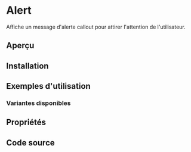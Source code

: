 
# Alert

Affiche un message d'alerte callout pour attirer l'attention de l'utilisateur.

## Aperçu

<AlertBasicExample />

## Installation

<InstallTabs
  npm="npm install tailwind-merge lucide-react"
  yarn="yarn add tailwind-merge lucide-react"
  pnpm="pnpm add tailwind-merge lucide-react"
  bun="bun add tailwind-merge lucide-react"
/>

## Exemples d'utilisation

### Variantes disponibles

<AlertVariantsExample />

## Propriétés

<AlertPropertiesTable />

## Code source

<AlertDownloadCode />